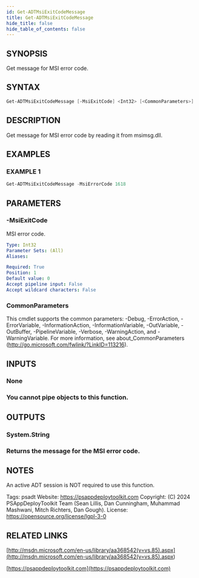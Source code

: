 ```yaml
---
id: Get-ADTMsiExitCodeMessage
title: Get-ADTMsiExitCodeMessage
hide_title: false
hide_table_of_contents: false
---
```


## SYNOPSIS

Get message for MSI error code.

## SYNTAX

```powershell
Get-ADTMsiExitCodeMessage [-MsiExitCode] <Int32> [<CommonParameters>]
```

## DESCRIPTION

Get message for MSI error code by reading it from msimsg.dll.

## EXAMPLES

### EXAMPLE 1

```powershell
Get-ADTMsiExitCodeMessage -MsiErrorCode 1618
```

## PARAMETERS

### -MsiExitCode

MSI error code.

```yaml
Type: Int32
Parameter Sets: (All)
Aliases:

Required: True
Position: 1
Default value: 0
Accept pipeline input: False
Accept wildcard characters: False
```

### CommonParameters

This cmdlet supports the common parameters: -Debug, -ErrorAction, -ErrorVariable, -InformationAction, -InformationVariable, -OutVariable, -OutBuffer, -PipelineVariable, -Verbose, -WarningAction, and -WarningVariable.
For more information, see about_CommonParameters (http://go.microsoft.com/fwlink/?LinkID=113216).

## INPUTS

### None

### You cannot pipe objects to this function.

## OUTPUTS

### System.String

### Returns the message for the MSI error code.

## NOTES

An active ADT session is NOT required to use this function.

Tags: psadt
Website: https://psappdeploytoolkit.com
Copyright: (C) 2024 PSAppDeployToolkit Team (Sean Lillis, Dan Cunningham, Muhammad Mashwani, Mitch Richters, Dan Gough).
License: https://opensource.org/license/lgpl-3-0

## RELATED LINKS

[http://msdn.microsoft.com/en-us/library/aa368542(v=vs.85).aspx](<http://msdn.microsoft.com/en-us/library/aa368542(v=vs.85).aspx>)

[https://psappdeploytoolkit.com](https://psappdeploytoolkit.com)
